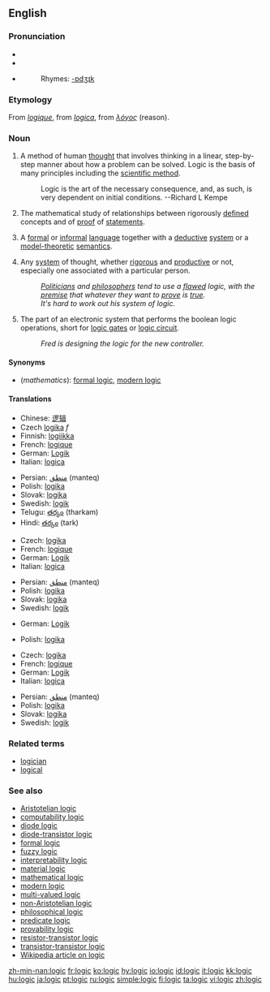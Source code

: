 {{wikipediapl}}
==English==

===Pronunciation===
*{{AHD|lŏj'ĭk}}
*{{IPA|/ˈlɒdʒɪk/}}
*{{SAMPA|/"lQdZIk/}}
*:Rhymes: [[Rhymes:English:-ɒdʒɪk|-ɒdʒɪk]]

===Etymology===
From {{OF.}} ''[[logique#Old French|logique]]'', from {{L.}} ''[[logica#Latin|logica]]'', from {{AGr.}} ''[[λόγος]]'' (reason).

===Noun===
{{wikipedia}}
{{en-noun|s|-}}

# {{uncountable}} A method of human [[thought]] that involves thinking in a linear, step-by-step manner about how a problem can be solved. Logic is the basis of many principles including the [[scientific method]].
#:Logic is the art of the necessary consequence, and, as such, is very dependent on initial conditions.  --Richard L Kempe
# {{uncountable}} {{mathematics}} The mathematical study of relationships between rigorously [[define]]d concepts and of [[proof]] of [[statement]]s.
# {{countable}} {{mathematics}}  A [[formal]] or [[informal]] [[language]] together with a [[deductive]] [[system]] or a [[model theory|model-theoretic]] [[semantics]].
# {{uncountable}} Any [[system]] of thought, whether [[rigorous]] and [[productive]] or not, especially one associated with a particular person.
#:''[[politician|Politicians]] and [[philosopher]]s tend to use a [[flaw]]ed logic, with the [[premise]] that whatever they want to [[prove]] is [[true]].''
#:''It's hard to work out his system of logic.''
# {{uncountable}} The part of an electronic system that performs the boolean logic operations, short for [[logic gate]]s or [[logic circuit]].
#:''Fred is designing the logic for the new controller.''

====Synonyms====
*(''mathematics''): [[formal logic]], [[modern logic]]

====Translations====
{{trans-top|method of human thought}}
*Chinese: [[逻辑]]
*Czech [[logika]] ''f''
*Finnish: [[logiikka]]
*French: [[logique]] {{f}}
*German: [[Logik]] {{f}}
*Italian: [[logica#Italian|logica]] {{f}}
{{trans-mid}}
*Persian: [[منطق]] (manteq)
*Polish: [[logika]] {{f}}
*Slovak: [[logika#Slovak|logika]] {{f}}
*Swedish: [[logik]] {{c}}
*Telugu: [[తర్కం]] (tharkam)
*Hindi: [[తర్కం]] (tark)
{{trans-bottom}}

{{trans-top|mathematical study}}
*Czech: [[logika]] {{f}}
*French: [[logique]] {{f}}
*German: [[Logik]] {{f}}
*Italian: [[logica#Italian|logica]] {{f}}
{{trans-mid}}
*Persian: [[منطق]] (manteq)
*Polish: [[logika]] {{f}}
*Slovak: [[logika#Slovak|logika]] {{f}}
*Swedish: [[logik]] {{c}}
{{trans-bottom}}

{{trans-top|formal or informal language}}
*German: [[Logik]] {{f}}
{{trans-mid}}
*Polish: [[logika]] {{f}}
{{trans-bottom}}

{{trans-top|any system of thought, irrespective of its rigor or productiveness}}
*Czech: [[logika]] {{f}}
*French: [[logique]] {{f}}
*German: [[Logik]] {{f}}
*Italian: [[logica#Italian|logica]] {{f}}
{{trans-mid}}
*Persian: [[منطق]] (manteq)
*Polish: [[logika]] {{f}}
*Slovak: [[logika#Slovak|logika]] {{f}}
*Swedish: [[logik]] {{c}}
{{trans-bottom}}

===Related terms===
*[[logician]]
*[[logical]]

===See also===
*[[Aristotelian logic]]
*[[computability logic]]
*[[diode logic]]
*[[diode-transistor logic]]
*[[formal logic]]
*[[fuzzy logic]]
*[[interpretability logic]]
*[[material logic]]
*[[mathematical logic]]
*[[modern logic]]
*[[multi-valued logic]]
*[[non-Aristotelian logic]]
*[[philosophical logic]]
*[[predicate logic]]
*[[provability logic]]
*[[resistor-transistor logic]]
*[[transistor-transistor logic]]
*[[w:Logic|Wikipedia article on logic]]

[[zh-min-nan:logic]]
[[fr:logic]]
[[ko:logic]]
[[hy:logic]]
[[io:logic]]
[[id:logic]]
[[it:logic]]
[[kk:logic]]
[[hu:logic]]
[[ja:logic]]
[[pt:logic]]
[[ru:logic]]
[[simple:logic]]
[[fi:logic]]
[[ta:logic]]
[[vi:logic]]
[[zh:logic]]